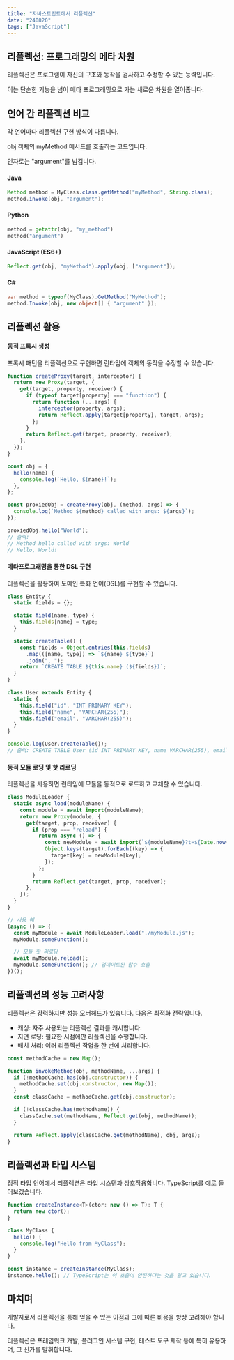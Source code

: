 ```yaml
---
title: "자바스트립트에서 리플렉션"
date: "240820"
tags: ["JavaScript"]
---
```


## 리플렉션: 프로그래밍의 메타 차원

리플렉션은 프로그램이 자신의 구조와 동작을 검사하고 수정할 수 있는 능력입니다.

이는 단순한 기능을 넘어 메타 프로그래밍으로 가는 새로운 차원을 열어줍니다.

## 언어 간 리플렉션 비교

각 언어마다 리플렉션 구현 방식이 다릅니다.

obj 객체의 myMethod 메서드를 호출하는 코드입니다.

인자로는 "argument"를 넘깁니다.

#### Java

```java
Method method = MyClass.class.getMethod("myMethod", String.class);
method.invoke(obj, "argument");
```

#### Python

```python
method = getattr(obj, "my_method")
method("argument")
```

#### JavaScript (ES6+)

```javascript
Reflect.get(obj, "myMethod").apply(obj, ["argument"]);
```

#### C#

```csharp
var method = typeof(MyClass).GetMethod("MyMethod");
method.Invoke(obj, new object[] { "argument" });
```

## 리플렉션 활용

#### 동적 프록시 생성

프록시 패턴을 리플렉션으로 구현하면 런타임에 객체의 동작을 수정할 수 있습니다.

```javascript
function createProxy(target, interceptor) {
  return new Proxy(target, {
    get(target, property, receiver) {
      if (typeof target[property] === "function") {
        return function (...args) {
          interceptor(property, args);
          return Reflect.apply(target[property], target, args);
        };
      }
      return Reflect.get(target, property, receiver);
    },
  });
}

const obj = {
  hello(name) {
    console.log(`Hello, ${name}!`);
  },
};

const proxiedObj = createProxy(obj, (method, args) => {
  console.log(`Method ${method} called with args: ${args}`);
});

proxiedObj.hello("World");
// 출력:
// Method hello called with args: World
// Hello, World!
```

#### 메타프로그래밍을 통한 DSL 구현

리플렉션을 활용하여 도메인 특화 언어(DSL)를 구현할 수 있습니다.

```javascript
class Entity {
  static fields = {};

  static field(name, type) {
    this.fields[name] = type;
  }

  static createTable() {
    const fields = Object.entries(this.fields)
      .map(([name, type]) => `${name} ${type}`)
      .join(", ");
    return `CREATE TABLE ${this.name} (${fields})`;
  }
}

class User extends Entity {
  static {
    this.field("id", "INT PRIMARY KEY");
    this.field("name", "VARCHAR(255)");
    this.field("email", "VARCHAR(255)");
  }
}

console.log(User.createTable());
// 출력: CREATE TABLE User (id INT PRIMARY KEY, name VARCHAR(255), email VARCHAR(255))
```

#### 동적 모듈 로딩 및 핫 리로딩

리플렉션을 사용하면 런타임에 모듈을 동적으로 로드하고 교체할 수 있습니다.

```javascript
class ModuleLoader {
  static async load(moduleName) {
    const module = await import(moduleName);
    return new Proxy(module, {
      get(target, prop, receiver) {
        if (prop === "reload") {
          return async () => {
            const newModule = await import(`${moduleName}?t=${Date.now()}`);
            Object.keys(target).forEach((key) => {
              target[key] = newModule[key];
            });
          };
        }
        return Reflect.get(target, prop, receiver);
      },
    });
  }
}

// 사용 예
(async () => {
  const myModule = await ModuleLoader.load("./myModule.js");
  myModule.someFunction();

  // 모듈 핫 리로딩
  await myModule.reload();
  myModule.someFunction(); // 업데이트된 함수 호출
})();
```

## 리플렉션의 성능 고려사항

리플렉션은 강력하지만 성능 오버헤드가 있습니다. 다음은 최적화 전략입니다.

- 캐싱: 자주 사용되는 리플렉션 결과를 캐시합니다.
- 지연 로딩: 필요한 시점에만 리플렉션을 수행합니다.
- 배치 처리: 여러 리플렉션 작업을 한 번에 처리합니다.

```javascript
const methodCache = new Map();

function invokeMethod(obj, methodName, ...args) {
  if (!methodCache.has(obj.constructor)) {
    methodCache.set(obj.constructor, new Map());
  }
  const classCache = methodCache.get(obj.constructor);

  if (!classCache.has(methodName)) {
    classCache.set(methodName, Reflect.get(obj, methodName));
  }

  return Reflect.apply(classCache.get(methodName), obj, args);
}
```

## 리플렉션과 타입 시스템

정적 타입 언어에서 리플렉션은 타입 시스템과 상호작용합니다. TypeScript를 예로 들어보겠습니다.

```typescript
function createInstance<T>(ctor: new () => T): T {
  return new ctor();
}

class MyClass {
  hello() {
    console.log("Hello from MyClass");
  }
}

const instance = createInstance(MyClass);
instance.hello(); // TypeScript는 이 호출이 안전하다는 것을 알고 있습니다.
```

## 마치며

개발자로서 리플렉션을 통해 얻을 수 있는 이점과 그에 따른 비용을 항상 고려해야 합니다.

리플렉션은 프레임워크 개발, 플러그인 시스템 구현, 테스트 도구 제작 등에 특히 유용하며, 그 진가를 발휘합니다.
